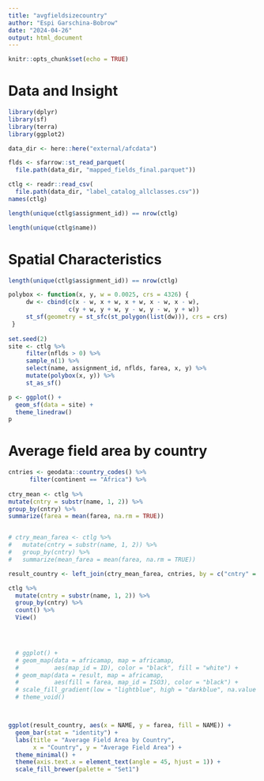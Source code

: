 ```yaml
---
title: "avgfieldsizecountry"
author: "Espi Garschina-Bobrow"
date: "2024-04-26"
output: html_document
---
```


```r
knitr::opts_chunk$set(echo = TRUE)
```

# Data and Insight
```r

library(dplyr)
library(sf)
library(terra)
library(ggplot2)

data_dir <- here::here("external/afcdata")

flds <- sfarrow::st_read_parquet(
  file.path(data_dir, "mapped_fields_final.parquet"))

ctlg <- readr::read_csv(
  file.path(data_dir, "label_catalog_allclasses.csv"))
names(ctlg)

length(unique(ctlg$assignment_id)) == nrow(ctlg)

length(unique(ctlg$name))

```

# Spatial Characteristics
```r

length(unique(ctlg$assignment_id)) == nrow(ctlg)

polybox <- function(x, y, w = 0.0025, crs = 4326) {
     dw <- cbind(c(x - w, x + w, x + w, x - w, x - w),
                 c(y + w, y + w, y - w, y - w, y + w))
     st_sf(geometry = st_sfc(st_polygon(list(dw))), crs = crs)
 }
 
set.seed(2)
site <- ctlg %>%
     filter(nflds > 0) %>%
     sample_n(1) %>%
     select(name, assignment_id, nflds, farea, x, y) %>%
     mutate(polybox(x, y)) %>%
     st_as_sf()

p <- ggplot() +
  geom_sf(data = site) +
  theme_linedraw()
p


```


# Average field area by country
```r

  
cntries <- geodata::country_codes() %>%
      filter(continent == "Africa") %>%
  
ctry_mean <- ctlg %>%
mutate(cntry = substr(name, 1, 2)) %>%
group_by(cntry) %>%
summarize(farea = mean(farea, na.rm = TRUE))


# ctry_mean_farea <- ctlg %>%
#   mutate(cntry = substr(name, 1, 2)) %>%
#   group_by(cntry) %>%
#   summarize(mean_farea = mean(farea, na.rm = TRUE))

result_country <- left_join(ctry_mean_farea, cntries, by = c("cntry" = "ISO2"))

ctlg %>%
  mutate(cntry = substr(name, 1, 2)) %>%
  group_by(cntry) %>%
  count() %>%
  View()



  
  # ggplot() +
  # geom_map(data = africamap, map = africamap,
  #          aes(map_id = ID), color = "black", fill = "white") +
  # geom_map(data = result, map = africamap,
  #          aes(fill = farea, map_id = ISO3), color = "black") +
  # scale_fill_gradient(low = "lightblue", high = "darkblue", na.value = "grey") +
  # theme_void()



ggplot(result_country, aes(x = NAME, y = farea, fill = NAME)) +
  geom_bar(stat = "identity") +
  labs(title = "Average Field Area by Country",
       x = "Country", y = "Average Field Area") +
  theme_minimal() +
  theme(axis.text.x = element_text(angle = 45, hjust = 1)) +
  scale_fill_brewer(palette = "Set1")


```



